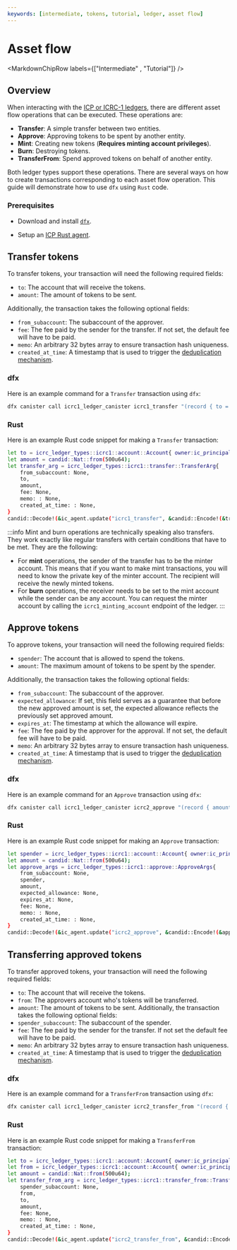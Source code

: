 ```yaml
---
keywords: [intermediate, tokens, tutorial, ledger, asset flow]
---
```




# Asset flow

<MarkdownChipRow labels={["Intermediate" , "Tutorial"]} />

## Overview

When interacting with the [ICP or ICRC-1 ledgers](/docs/developer-docs//defi/overview.mdx), there are different asset flow operations that can be executed.  These operations are:

* **Transfer**: A simple transfer between two entities.
* **Approve**: Approving tokens to be spent by another entity.
* **Mint**: Creating new tokens (**Requires minting account privileges**).
* **Burn**: Destroying tokens.
* **TransferFrom**: Spend approved tokens on behalf of another entity.

Both ledger types support these operations. There are several ways on how to create transactions corresponding to each asset flow operation. This guide will demonstrate how to use `dfx` using `Rust` code.

### Prerequisites

* Download and install [`dfx`](/docs/current/developer-docs/developer-tools/cli-tools/cli-reference/dfx-parent).

* Setup an [ICP Rust agent](https://crates.io/crates/ic-agent).

## Transfer tokens

To transfer tokens, your transaction will need the following required fields:

* `to`: The account that will receive the tokens.
* `amount`: The amount of tokens to be sent.

Additionally, the transaction takes the following optional fields:

* `from_subaccount`: The subaccount of the approver.
* `fee`: The fee paid by the sender for the transfer. If not set, the default fee will have to be paid.
* `memo`: An arbitrary 32 bytes array to ensure transaction hash uniqueness.
* `created_at_time`: A timestamp that is used to trigger the [deduplication mechanism](https://github.com/dfinity/ICRC-1/blob/main/standards/ICRC-1/README.md#transaction_deduplication).

### dfx
Here is an example command for a `Transfer` transaction using `dfx`:
```bash
dfx canister call icrc1_ledger_canister icrc1_transfer "(record { to = record { owner = principal \"sckqo-e2vyl-4rqqu-5g4wf-pqskh-iynjm-46ixm-awluw-ucnqa-4sl6j-mqe\";};  amount = 10_000;})"
```

### Rust
Here is an example Rust code snippet for making a `Transfer` transaction:
```bash
let to = icrc_ledger_types::icrc1::account::Account{ owner:ic_principal::Principal::from_slice(&[1, 2, 3, 4]) , subaccount: None};
let amount = candid::Nat::from(500u64);
let transfer_arg = icrc_ledger_types::icrc1::transfer::TransferArg{
    from_subaccount: None,
    to,
    amount,
    fee: None,
    memo: : None,
    created_at_time: : None,
}
candid::Decode!(&ic_agent.update("icrc1_transfer", &candid::Encode!(&transfer_arg)?).await.unwrap(), Result<candid::Nat, icrc_ledger_types::icrc1::transfer::TransferError>).unwrap();
```
:::info
Mint and burn operations are technically speaking also transfers. They work exactly like regular transfers with certain conditions that have to be met. They are the following:
* For **mint** operations, the sender of the transfer has to be the minter account. This means that if you want to make mint transactions, you will need to know the private key of the minter account. The recipient will receive the newly minted tokens.
* For **burn** operations, the receiver needs to be set to the mint account while the sender can be any account. You can request the minter account by calling the `icrc1_minting_account` endpoint of the ledger.
:::

## Approve tokens
To approve tokens, your transaction will need the following required fields:

* `spender`: The account that is allowed to spend the tokens.
* `amount`: The maximum amount of tokens to be spent by the spender.

Additionally, the transaction takes the following optional fields:

* `from_subaccount`: The subaccount of the approver.
* `expected_allowance`: If set, this field serves as a guarantee that before the new approved amount is set, the expected allowance reflects the previously set approved amount.
* `expires_at`: The timestamp at which the allowance will expire.
* `fee`: The fee paid by the approver for the approval. If not set, the default fee will have to be paid.
* `memo`: An arbitrary 32 bytes array to ensure transaction hash uniqueness.
* `created_at_time`: A timestamp that is used to trigger the [deduplication mechanism](https://github.com/dfinity/ICRC-1/blob/main/standards/ICRC-1/README.md#transaction_deduplication).

### dfx
Here is an example command for an `Approve` transaction using `dfx`:
```bash
dfx canister call icrc1_ledger_canister icrc2_approve "(record { amount = 500; spender = record{owner = principal \"sckqo-e2vyl-4rqqu-5g4wf-pqskh-iynjm-46ixm-awluw-ucnqa-4sl6j-mqe\";} })"
```

### Rust
Here is an example Rust code snippet for making an `Approve` transaction:
```bash
let spender = icrc_ledger_types::icrc1::account::Account{ owner:ic_principal::Principal::from_slice(&[1, 2, 3, 4]) , subaccount: None};
let amount = candid::Nat::from(500u64);
let approve_args = icrc_ledger_types::icrc1::approve::ApproveArgs{
    from_subaccount: None,
    spender,
    amount,
    expected_allowance: None,
    expires_at: None,
    fee: None,
    memo: : None,
    created_at_time: : None,
}
candid::Decode!(&ic_agent.update("icrc2_approve", &candid::Encode!(&approve_args)?).await.unwrap(), Result<candid::Nat, icrc_ledger_types::icrc2::approve::ApproveError>).unwrap();
```

## Transferring approved tokens
To transfer approved tokens, your transaction will need the following required fields:
* `to`: The account that will receive the tokens.
* `from`: The approvers account who's tokens will be transferred.
* `amount`: The amount of tokens to be sent.
Additionally, the transaction takes the following optional fields:
* `spender_subaccount`: The subaccount of the spender.
* `fee`: The fee paid by the sender for the transfer. If not set the default fee will have to be paid.
* `memo`: An arbitrary 32 bytes array to ensure transaction hash uniqueness.
* `created_at_time`: A timestamp that is used to trigger the [deduplication mechanism](https://github.com/dfinity/ICRC-1/blob/main/standards/ICRC-1/README.md#transaction_deduplication).

### dfx
Here is an example command for a `TransferFrom` transaction using `dfx`:
```bash
dfx canister call icrc1_ledger_canister icrc2_transfer_from "(record { from = record { owner = principal \"ltyfs-qiaaa-aaaak-aan3a-cai\";}; to = record { owner = principal \"sckqo-e2vyl-4rqqu-5g4wf-pqskh-iynjm-46ixm-awluw-ucnqa-4sl6j-mqe\";};  amount = 500;})"
```

### Rust
Here is an example Rust code snippet for making a `TransferFrom` transaction:
```bash
let to = icrc_ledger_types::icrc1::account::Account{ owner:ic_principal::Principal::from_slice(&[1, 2, 3, 4]) , subaccount: None};
let from = icrc_ledger_types::icrc1::account::Account{ owner:ic_principal::Principal::from_slice(&[5, 6, 7, 8]) , subaccount: None};
let amount = candid::Nat::from(500u64);
let transfer_from_arg = icrc_ledger_types::icrc1::transfer_from::TransferFromArgs{
    spender_subaccount: None,
    from,
    to,
    amount,
    fee: None,
    memo: : None,
    created_at_time: : None,
}
candid::Decode!(&ic_agent.update("icrc2_transfer_from", &candid::Encode!(&transfer_from_arg)?).await.unwrap(), Result<candid::Nat, icrc_ledger_types::icrc2::transfer_from::TransferFromError>).unwrap();
```